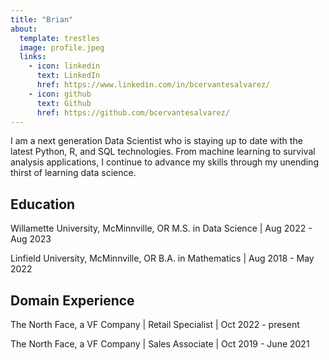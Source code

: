 ```yaml
---
title: "Brian"
about:
  template: trestles
  image: profile.jpeg
  links:
    - icon: linkedin
      text: LinkedIn
      href: https://www.linkedin.com/in/bcervantesalvarez/
    - icon: github
      text: Github
      href: https://github.com/bcervantesalvarez/
---
```


I am a next generation Data Scientist who is staying up to date with the latest Python, R, and SQL technologies. From machine learning to survival analysis applications, I continue to advance my skills through my unending thirst of learning data science.

## Education

Willamette University, McMinnville, OR
M.S. in Data Science \| Aug 2022 - Aug 2023

Linfield University, McMinnville, OR
B.A. in Mathematics \| Aug 2018 - May 2022

## Domain Experience

The North Face, a VF Company \| Retail Specialist \| Oct 2022 - present

The North Face, a VF Company \| Sales Associate \| Oct 2019 - June 2021

